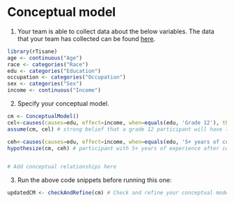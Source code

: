 # Conceptual model

1. Your team is able to collect data about the below variables. The data that your team has collected can be found [here](https://homes.cs.washington.edu/~emjun/summative_eval/income.csv).
```r
library(rTisane)
age <- continuous("Age")
race <- categories("Race")
edu <- categories("Education")
occupation <- categories("Occupation")
sex <- categories("Sex")
income <- continuous("Income")
```

2. Specify your conceptual model. 
```r
cm <- ConceptualModel()
cel<-causes(causes=edu, effect=income, when=equals(edu, 'Grade 12'), then=decreases(income))
assume(cm, cel) # strong belief that a grade 12 participant will have low income

ceh<-causes(causes=edu, effect=income, when=equals(edu, '5+ years of college'), then=increases(income))
hypothesize(cm, ceh) # participant with 5+ years of experience after college should have higher income 


# Add conceptual relationships here
```

3. Run the above code snippets before running this one:
```r
updatedCM <- checkAndRefine(cm) # Check and refine your conceptual model
```
